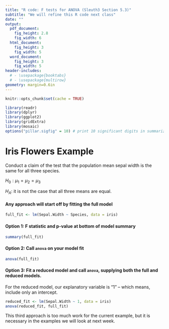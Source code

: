 ---
title: "R code: F tests for ANOVA (Sleuth3 Section 5.3)"
subtitle: "We will refine this R code next class"
date: ""
output:
  pdf_document:
    fig_height: 2.8
    fig_width: 6
  html_document:
    fig_height: 3
    fig_width: 5
  word_document:
    fig_height: 3
    fig_width: 5
header-includes:
  # - \usepackage{booktabs}
  # - \usepackage{multirow}
geometry: margin=0.6in
---

```{r setup, include=FALSE}
knitr::opts_chunk$set(cache = TRUE)
```

```{r, message = FALSE, echo = FALSE, warning=FALSE}
library(readr)
library(dplyr)
library(ggplot2)
library(gridExtra)
library(mosaic)
options("pillar.sigfig" = 10) # print 10 significant digits in summarize output
```

# Iris Flowers Example

Conduct a claim of the test that the population mean sepal width is the same for all three species.

$H_0: \mu_1 = \mu_2 = \mu_3$

$H_A:$ it is not the case that all three means are equal.

#### Any approach will start off by fitting the full model

```{r, echo = TRUE, fig.height = 1.5, fig.width = 7}
full_fit <- lm(Sepal.Width ~ Species, data = iris)
```

#### Option 1: F statistic and p-value at bottom of model summary

```{r}
summary(full_fit)
```

#### Option 2: Call `anova` on your model fit

```{r}
anova(full_fit)
```

#### Option 3: Fit a reduced model and call `anova`, supplying both the full and reduced models.

For the reduced model, our explanatory variable is "1" -- which means, include only an intercept.

```{r}
reduced_fit <- lm(Sepal.Width ~ 1, data = iris)
anova(reduced_fit, full_fit)
```

This third approach is too much work for the current example, but it is necessary in the examples we will look at next week.